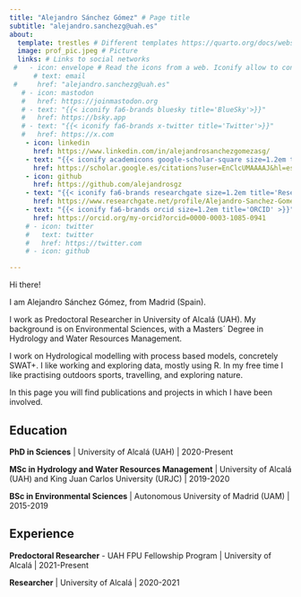 ```yaml
---
title: "Alejandro Sánchez Gómez" # Page title
subtitle: "alejandro.sanchezg@uah.es"
about:
  template: trestles # Different templates https://quarto.org/docs/websites/website-about.html 
  image: prof_pic.jpeg # Picture
  links: # Links to social networks
 #   - icon: envelope # Read the icons from a web. Iconify allow to configure the location, etc. https://iconify.design/
      # text: email
 #     href: "alejandro.sanchezg@uah.es"
   # - icon: mastodon
   #   href: https://joinmastodon.org
   # - text: "{{< iconify fa6-brands bluesky title='BlueSky'>}}"
   #   href: https://bsky.app
   # - text: "{{< iconify fa6-brands x-twitter title='Twitter'>}}"
   #   href: https://x.com
    - icon: linkedin
      href: https://www.linkedin.com/in/alejandrosanchezgomezasg/
    - text: "{{< iconify academicons google-scholar-square size=1.2em title='Scholar'>}}"
      href: https://scholar.google.es/citations?user=EnClcUMAAAAJ&hl=es&oi=ao
    - icon: github
      href: https://github.com/alejandrosgz
    - text: "{{< iconify fa6-brands researchgate size=1.2em title='ResearchGate' >}}"
      href: https://www.researchgate.net/profile/Alejandro-Sanchez-Gomez-3
    - text: "{{< iconify fa6-brands orcid size=1.2em title='ORCID' >}}"
      href: https://orcid.org/my-orcid?orcid=0000-0003-1085-0941
    # - icon: twitter
    #   text: twitter
    #   href: https://twitter.com
    # - icon: github

---
```


Hi there!

I am Alejandro Sánchez Gómez, from Madrid (Spain).

I work as Predoctoral Researcher in University of Alcalá (UAH). My background is on Environmental Sciences, with a Masters´ Degree in Hydrology and Water Resources Management. 

I work on Hydrological modelling with process based models, concretely SWAT+. I like working and exploring data, mostly using R. In my free time I like practising outdoors sports, travelling, and exploring nature.

In this page you will find publications and projects in which I have been involved. 


## Education


**PhD in Sciences** | University of Alcalá (UAH) | 2020-Present

**MSc in Hydrology and Water Resources Management** | University of Alcalá (UAH) and King Juan Carlos University (URJC) | 2019-2020

**BSc in Environmental Sciences** | Autonomous University of Madrid (UAM) | 2015-2019


## Experience

**Predoctoral Researcher** - UAH FPU Fellowship Program | University of Alcalá | 2021-Present

**Researcher** | University of Alcalá | 2020-2021 
